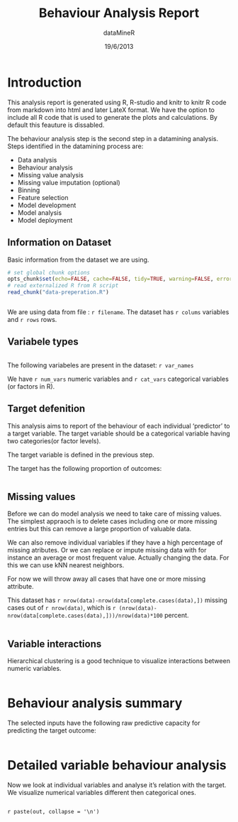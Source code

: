 % Behaviour Analysis Report
% dataMineR
% 19/6/2013


Introduction
============

This analysis report is generated using R, R-studio and knitr to knitr R code from markdown into html and later LateX format. We have the option to include all R code that is used to generate the plots and calculations. By default this feauture is dissabled.

The behaviour analysis step is the second step in a datamining analysis.
Steps identified in the datamining process are: 

* Data analysis 
* Behaviour analysis 
* Missing value analysis 
* Missing value imputation (optional) 
* Binning 
* Feature selection 
* Model development 
* Model analysis 
* Model deployment

Information on Dataset 
------------------------------------
Basic information from the dataset we are using.

```r
# set global chunk options 
opts_chunk$set(echo=FALSE, cache=FALSE, tidy=TRUE, warning=FALSE, error=TRUE)
# read externalized R from R script
read_chunk("data-preperation.R")
```


```r

```
We are using data from file : `r filename`. The dataset has `r colums` variables and `r rows` rows.

Variabele types
-----------------------------

```r

```

The following variabeles are present in the dataset:
`r var_names` 

We have `r num_vars` numeric variables and `r cat_vars` categorical variables (or factors in R).

Target defenition
-----------------------------

This analysis aims to report of the behaviour of each individual 'predictor' to a target variable. The target variable should be a categorical variable having two categories(or factor levels).  

The target variable is defined in the previous step.

The target has the following proportion of outcomes:

```r

```


Missing values
-------------------------

Before we can do model analysis we need to take care of missing values. The simplest appraoch is to delete cases including one or more missing entries but this can remove a large proportion of valuable data.

We can also remove individual variables if they have a high percentage of missing atributes.
Or we can replace or impute missing data with for instance an average or most frequent value. Actually changing the data. For this we can use kNN nearest neighbors. 

For now we will throw away all cases that have one or more missing attribute.

This dataset has `r nrow(data)-nrow(data[complete.cases(data),])` missing cases out of `r nrow(data)`, which is `r (nrow(data)-nrow(data[complete.cases(data),]))/nrow(data)*100` percent.

```r

```


Variable interactions
----------------------

Hierarchical clustering is a good technique to visualize interactions between numeric variables.

```r

```

Behaviour analysis summary
==================

The selected inputs have the following raw predictive capacity for predicting the target outcome:

```r

```

Detailed variable behaviour analysis
==========================
Now we look at individual variables and analyse it's relation with the target. We visualize numerical variables different then categorical ones.

```r

```

`r paste(out, collapse = '\n')`

